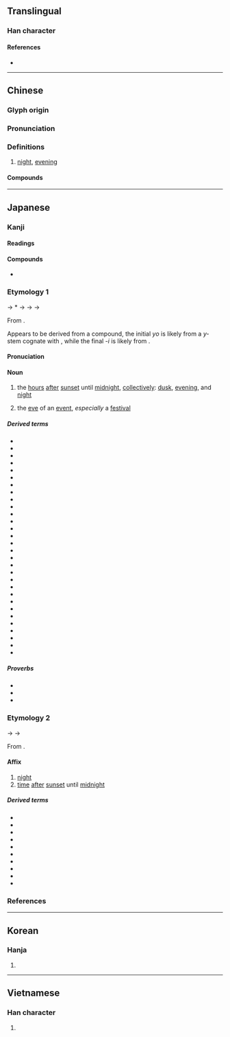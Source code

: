 {{character info}}
==Translingual==

===Han character===
{{stroke order|strokes=10}}
{{Han char|rn=40|rad=宀|as=07|sn=10|four=30227|canj=JFB|ids=⿱宀肖}}

====References====
* {{Han ref|kx=0286.150|dkj=07168|dj=0566.020|hdz=20932.020|uh=5BB5|ud=23477|bh=AE64|bd=44644}}

----

==Chinese==
{{zh-forms}}

===Glyph origin===
{{Han etym}}

===Pronunciation===
{{zh-pron
|m=xiāo
|c=siu1
|h=pfs=sêu
|md=siĕu
|mn=siau
|w=1xiau
|mc=y
|oc=y
|cat=n
}}

===Definitions===
{{zh-hanzi}}

# [[night]], [[evening]]

====Compounds====
{{zh-der|中宵|宵夜|宵衣旰食|宵人|元宵節|宵旰圖治|宵柝|宵禁|宵衣|宵類|宵行|宵旰焦勞|宵旰憂勞|宵旰|宵征|宵小|宵分|宵錦|元宵|旰食宵衣|昃食宵衣|深宵|春宵|燈宵|搖元宵|春宵苦短|良宵|通宵|通宵達旦|良宵美景}}

{{zh-cat|Night|Times of day}}

----

==Japanese==

===Kanji===
{{ja-kanji|grade=c|rs=宀07}}

====Readings====
{{ja-readings
|goon=しょう<せう
|kanon=しょう<せう
|kun=よい-<よひ-
}}

====Compounds====
* {{ja-r|宵%衣%旰%食|しょう%い%かん%しょく}}

===Etymology 1===
{{ja-kanjitab|yomi=k|よい}}
{{IPAfont|⟨yo<sub>2</sub>pi<sub>1</sub>⟩}} → *{{IPAchar|/jəpʲi/}} → {{IPAchar|/joɸi/}} → {{IPAchar|/jowi/}} → {{IPAchar|/joi/}}

From {{inh|ja|ojp|sort=よい|-}}.

Appears to be derived from a compound, the initial ''yo'' is likely from a ''y-'' stem cognate with {{m|ja|夕|tr=yū||[[evening]]}}, while the final ''-i'' is likely from {{m|ja|日|tr=hi||[[day]]}}. {{rfv-etym|ja|sort=よい}}

====Pronuciation====
{{ja-pron|よい|acc=0|acc_ref=DJR}}

====Noun====
{{ja-noun|よい|hhira=よひ}}

# the [[hour]]s [[after]] [[sunset]] until [[midnight]], [[collective]]ly: [[dusk]], [[evening]], and [[night]]
#: {{syn|ja|初夜|tr1=shoya|夜間|tr2=yakan|夜|tr3=yo, yoru}}
# the [[eve]] of an [[event]], ''especially'' a [[festival]]

=====Derived terms=====
{{der-top4}}
* {{ja-r|宵%暁|よい%あかつき}}
* {{ja-r|宵%居|よい%い}}
* {{ja-r|宵%戎|よい%えびす}}
* {{ja-r|宵%越し|よい%ごし}}
* {{ja-r|宵%庚%申|よい%こう%しん}}
* {{ja-r|宵%込め|よい%ごめ}}
* {{ja-r|宵%皐月|よい%ざつき}}
* {{ja-r|宵%涼み|よい%すずみ}}
* {{ja-r|宵%節%供|よい%ぜっ%く}}
* {{ja-r|宵%立ち|よい%だち}}
* {{ja-r|宵%月|よい%づき}}
* {{ja-r|宵%月%夜|よい%づき%よ}}
* {{ja-r|宵%鳴き|よい%なき}}
* {{ja-r|宵%覗き|よい%のぞき}}
* {{ja-r|宵の年|よい の とし}}
* {{ja-r|宵の春|よい の はる}}
* {{ja-r|宵の間|よい の ま}}
* {{ja-r|宵の明%星|よい の みょう%じょう}}
* {{ja-r|宵は待ち|^よい は ^まち}}
* {{ja-r|宵っ張り|よいっぱり}}
* {{ja-r|宵%番|よい%ばん}}
* {{ja-r|宵%待ち|よい%まち}}
* {{ja-r|宵%惑い|よい%まどい}}
* {{ja-r|宵%闇|よい%やみ}}
* {{ja-r|朝%宵|あさ%よい}} <!-- move to OJP with |tr=asayo<sub>2</sub>pi<sub>1</sub>}} -->
* {{ja-r|宵の内|よい の うち}}
* {{ja-r|宵の口|よい の くち}}
* {{ja-r|今宵|こよい}}
* {{ja-r|七日の宵|なぬか の よい}} <!-- move to OJP with |tr=nanuka no<sub>2</sub> yo<sub>2</sub>pi<sub>1</sub>}} -->
* {{ja-r|待%宵|まつ%よい}}
{{der-bottom}}

=====Proverbs=====
* {{ja-r|朝 題%目 に 宵 念%仏|あさ だい%もく に よい ねん%ぶつ}}
* {{ja-r|旨い物は宵に食え|うまい もの は よい に くえ}}
* {{ja-r|名のない星は宵から出る|な の ない ほし は よい から でる}}

===Etymology 2===
{{ja-kanjitab|yomi=o|しょう}}
{{IPAchar|/seu/}} → {{IPAchar|/ɕeu/}} → {{IPAchar|/ɕoː/}}

From {{der|ja|ltc|sort=しよう|-}} {{ltc-l|宵}}.

====Affix====
{{ja-pos|affix|しょう|hhira=せう}}

# [[night]]
# [[time]] [[after]] [[sunset]] until [[midnight]]

=====Derived terms=====
{{der-top3}}
* {{ja-r|一%宵|いっ%しょう}}
* {{ja-r|昨%宵|さく%しょう}}
* {{ja-r|秋%宵|しゅう%しょう}}
* {{ja-r|終%宵|しゅう%しょう}}
* {{ja-r|春%宵|しゅん%しょう}}
* {{ja-r|清%宵|せい%しょう}}
* {{ja-r|中%宵|ちゅう%しょう}}
* {{ja-r|徹%宵|てっ%しょう}}
* {{ja-r|半%宵|はん%しょう}}
* {{ja-r|良%宵|りょう%しょう}}
{{der-bottom}}

===References===
<references/>

----

==Korean==

===Hanja===
{{ko-hanja|hangeul=소|mr=so}}

# {{rfdef|ko|sort=宀07}}

----

==Vietnamese==

===Han character===
{{vi-hantu|[[tiêu]]|rs=宀07}}

# {{rfdef|vi|sort=宀07}}